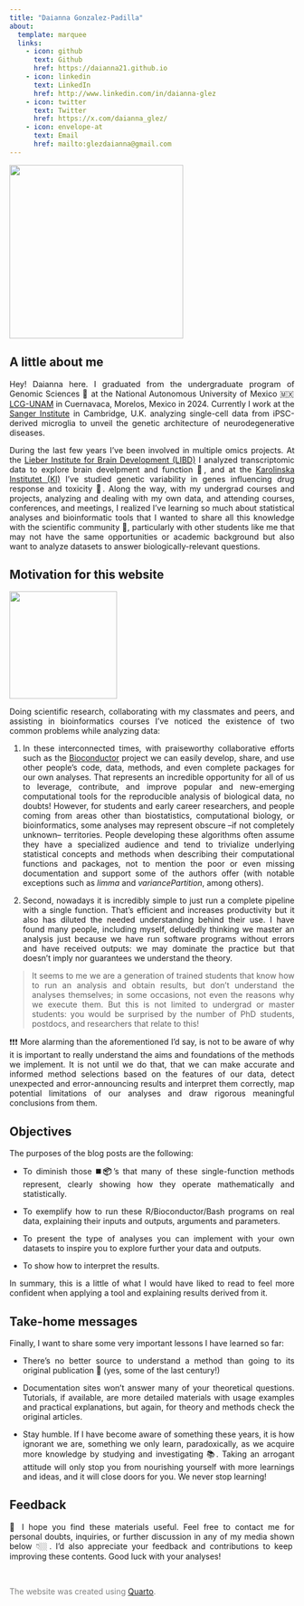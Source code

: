 ```yaml
---
title: "Daianna Gonzalez-Padilla"
about: 
  template: marquee
  links: 
    - icon: github
      text: Github
      href: https://daianna21.github.io
    - icon: linkedin
      text: LinkedIn
      href: http://www.linkedin.com/in/daianna-glez
    - icon: twitter
      text: Twitter
      href: https://x.com/daianna_glez/
    - icon: envelope-at
      text: Email
      href: mailto:glezdaianna@gmail.com
---
```


![](images/Headshot_photo_DGP-modified.png){fig-align="center" width="307"}

## **A little about me**

::: {style="text-align: justify"}
Hey! Daianna here. I graduated from the undergraduate program of Genomic Sciences 🧬 at the National Autonomous University of Mexico 🇲🇽 [LCG-UNAM](https://www.lcg.unam.mx/#general) in Cuernavaca, Morelos, Mexico in 2024. Currently I work at the [Sanger Institute](https://www.sanger.ac.uk/group/trynka-group/) in Cambridge, U.K. analyzing single-cell data from iPSC-derived microglia to unveil the genetic architecture of neurodegenerative diseases.

During the last few years I've been involved in multiple omics projects. At the [Lieber Institute for Brain Development (LIBD)](https://www.libd.org) I analyzed transcriptomic data to explore brain develpment and function 🧠, and at the [Karolinska Institutet (KI)](https://ki.se/en) I've studied genetic variability in genes influencing drug response and toxicity 💊. Along the way, with my undergrad courses and projects, analyzing and dealing with my own data, and attending courses, conferences, and meetings, I realized I’ve learning so much about statistical analyses and bioinformatic tools that I wanted to share all this knowledge with the scientific community 👥, particularly with other students like me that may not have the same opportunities or academic background but also want to analyze datasets to answer biologically-relevant questions. 
:::

## **Motivation for this website**

![](images/logo.png){fig-align="center" width="190"}

::: {style="text-align: justify"}
Doing scientific research, collaborating with my classmates and peers, and assisting in bioinformatics courses I’ve noticed the existence of two common problems while analyzing data:

1.  In these interconnected times, with praiseworthy collaborative efforts such as the [Bioconductor](https://www.bioconductor.org) project we can easily develop, share, and use other people’s code, data, methods, and even complete packages for our own analyses. That represents an incredible opportunity for all of us to leverage, contribute, and improve popular and new-emerging computational tools for the reproducible analysis of biological data, no doubts! However, for students and early career researchers, and people coming from areas other than biostatistics, computational biology, or bioinformatics, some analyses may represent obscure –if not completely unknown– territories. People developing these algorithms often assume they have a specialized audience and tend to trivialize underlying statistical concepts and methods when describing their computational functions and packages, not to mention the poor or even missing documentation and support some of the authors offer (with notable exceptions such as *limma* and *variancePartition*, among others). 

2.  Second, nowadays it is incredibly simple to just run a complete pipeline with a single function. That’s efficient and increases productivity but it also has diluted the needed understanding behind their use. I have found many people, including myself, deludedly thinking we master an analysis just because we have run software programs without errors and have received outputs: we may dominate the practice but that doesn’t imply nor guarantees we understand the theory. 

> It seems to me we are a generation of trained students that know how to run an analysis and obtain results, but don’t understand the analyses themselves; in some occasions, not even the reasons why we execute them. But this is not limited to undergrad or master students: you would be surprised by the number of PhD students, postdocs, and researchers that relate to this!

❗️❗️❗️ More alarming than the aforementioned I’d say, is not to be aware of why it is important to really understand the aims and foundations of the methods we implement. It is not until we do that, that we can make accurate and informed method selections based on the features of our data, detect unexpected and error-announcing results and interpret them correctly, map potential limitations of our analyses and draw rigorous meaningful conclusions from them. 
:::

## **Objectives**

::: {style="text-align: justify"}
The purposes of the blog posts are the following:

-   To diminish those ◼️**📦**'s that many of these single-function methods represent, clearly showing how they operate mathematically and statistically.

-   To exemplify how to run these R/Bioconductor/Bash programs on real data, explaining their inputs and outputs, arguments and parameters. 

-   To present the type of analyses you can implement with your own datasets to inspire you to explore further your data and outputs. 

-   To show how to interpret the results.

In summary, this is a little of what I would have liked to read to feel more confident when applying a tool and explaining results derived from it. 
:::

## **Take-home messages**

::: {style="text-align: justify"}
Finally, I want to share some very important lessons I have learned so far:  

-   There’s no better source to understand a method than going to its original publication 📑 (yes, some of the last century!) 

-   Documentation sites won’t answer many of your theoretical questions. Tutorials, if available, are more detailed materials with usage examples and practical explanations, but again, for theory and methods check the original articles.

-   Stay humble. If I have become aware of something these years, it is how ignorant we are, something we only learn, paradoxically, as we acquire more knowledge by studying and investigating 📚. Taking an arrogant attitude will only stop you from nourishing yourself with more learnings and ideas, and it will close doors for you. We never stop learning!
:::

## **Feedback**

::: {style="text-align: justify"}
💬 I hope you find these materials useful. Feel free to contact me for personal doubts, inquiries, or further discussion in any of my media shown below 👇🏼. I’d also appreciate your feedback and contributions to keep improving these contents. Good luck with your analyses!
:::

\

::: {style="color:gray"}
The website was created using [Quarto](https://quarto.org/).
:::
